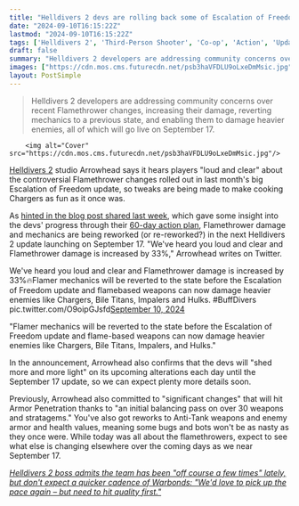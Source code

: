```yaml
---
title: "Helldivers 2 devs are rolling back some of Escalation of Freedom's controversial Flamethrower changes and buffing damage by 33%, putting bug barbequing back on the menu"
date: "2024-09-10T16:15:22Z"
lastmod: "2024-09-10T16:15:22Z"
tags: ['Helldivers 2', 'Third-Person Shooter', 'Co-op', 'Action', 'Update', 'Patch', 'Flamethrower', 'Weapons', 'Balance']
draft: false
summary: "Helldivers 2 developers are addressing community concerns over recent Flamethrower changes, increasing their damage, reverting mechanics to a previous state, and enabling them to damage heavier enemies, all of which will go live on September 17."
images: ["https://cdn.mos.cms.futurecdn.net/psb3haVFDLU9oLxeDmMsic.jpg"]
layout: PostSimple
---
```

> Helldivers 2 developers are addressing community concerns over recent Flamethrower changes, increasing their damage, reverting mechanics to a previous state, and enabling them to damage heavier enemies, all of which will go live on September 17.


        <img alt="Cover" src="https://cdn.mos.cms.futurecdn.net/psb3haVFDLU9oLxeDmMsic.jpg"/>
        
[Helldivers 2](https://www.gamesradar.com/helldivers-2-guide/) studio Arrowhead says it hears players "loud and clear" about the controversial Flamethrower changes rolled out in last month's big Escalation of Freedom update, so tweaks are being made to make cooking Chargers as fun as it once was.

As [hinted in the blog post shared last week](https://www.gamesradar.com/games/third-person-shooter/helldivers-2-devs-outline-the-first-patch-of-their-60-day-action-plan-committing-to-sweeping-armor-overhauls-and-major-nerfs-to-both-bugs-and-bots/), which gave some insight into the devs' progress through their [60-day action plan](https://www.gamesradar.com/games/third-person-shooter/helldivers-2-director-promises-action-not-talk-as-the-studio-aims-to-fix-flamethrowers-prevent-excessive-ragdolling-and-rework-chargers-in-60-days/), Flamethrower damage and mechanics are being reworked (or re-reworked?) in the next Helldivers 2 update launching on September 17. "We've heard you loud and clear and Flamethrower damage is increased by 33%," Arrowhead writes on Twitter.

We've heard you loud and clear and Flamethrower damage is increased by 33%🔥Flamer mechanics will be reverted to the state before the Escalation of Freedom update and flamebased weapons can now damage heavier enemies like Chargers, Bile Titans, Impalers and Hulks. #BuffDivers pic.twitter.com/O9oipGJsfd[September 10, 2024](https://twitter.com/helldivers2/status/1833490518354940394)

"Flamer mechanics will be reverted to the state before the Escalation of Freedom update and flame-based weapons can now damage heavier enemies like Chargers, Bile Titans, Impalers, and Hulks."

In the announcement, Arrowhead also confirms that the devs will "shed more and more light" on its upcoming alterations each day until the September 17 update, so we can expect plenty more details soon.

Previously, Arrowhead also committed to "significant changes" that will hit Armor Penetration thanks to "an initial balancing pass on over 30 weapons and stratagems." You've also got reworks to Anti-Tank weapons and enemy armor and health values, meaning some bugs and bots won't be as nasty as they once were. While today was all about the flamethrowers, expect to see what else is changing elsewhere over the coming days as we near September 17.

[<em>Helldivers 2 boss admits the team has been "off course a few times" lately, but don't expect a quicker cadence of Warbonds: "We'd love to pick up the pace again – but need to hit quality first."</em>](https://www.gamesradar.com/games/third-person-shooter/helldivers-2-boss-admits-the-team-has-been-off-course-a-few-times-lately-but-dont-expect-a-quicker-cadence-of-warbonds-wed-love-to-pick-up-the-pace-again-but-need-to-hit-quality-first/)
        